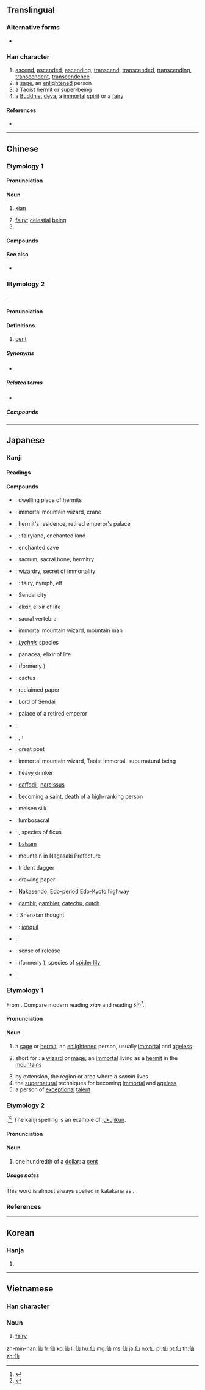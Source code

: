 {{character info/new}}
==Translingual==
{{stroke order}}

===Alternative forms===
* {{l|mul|僊|sc=Hani}}

===Han character===
{{Han char|rn=9|rad=人|as=03|sn=5|four=22270|canj=OU|ids=⿰亻山}}

# [[ascend]], [[ascended]], [[ascending]], [[transcend]], [[transcended]], [[transcending]], [[transcendent]], [[transcendence]]
# a [[sage]], an [[enlightened]] person
# a [[Taoist]] [[hermit]] or [[super]]-[[being]]
# a [[Buddhist]] [[deva]], a [[immortal]] [[spirit]] or a [[fairy]]

====References====
* {{Han ref|kx=0092.130|dkj=00374|dj=0196.030|hdz=10114.030|uh=4ED9|ud=20185|bh=A550|bd=42320}}

----

==Chinese==

===Etymology 1===
{{zh-forms}}
{{rfe|zh}}

====Pronunciation====
{{zh-pron
|m=xiān
|c=sin1
|h=pfs=siên
|mn=sian
|mn-t=siêng1/siang1
|mc=y
|oc=y
|ma=y
|cat=v,n,a,pn
}}

====Noun====
{{zh-noun}}

# {{lb|zh|Taoism}} [[xian]] {{gloss|an [[immortal]]}}
# [[fairy]]; [[celestial]] [[being]]
# {{surname|lang=zh}}

====Compounds====
{{zh-der|成仙:becoming immortal|仙草|仙劍:paladin|仙境:wonderland|仙女:female sage|仙人:sage|仙桃:Peaches of Immortality|半仙戲|仙方|仙鶴|仙子|仙樹|仙鼠|仙露明珠|凌波仙子|大仙|仙曹|仙山瓊閣|仙風道骨|仙筆|仙郎|仙氣|仙人擔|仙人跳|仙逝|仙樂|仙后座|仙蒂瑞拉|修仙|仙客|仙草蜜|六仙桌|仙童仙女|仙洞|八仙過海|仙姑|仙人拳|仙茅|仙藥|仙人放屁|八仙山|仙果|仙經|大羅神仙|八仙花|仙丹|八仙桌|仙公|仙壇|天仙聖母|七仙女|妃祿仙女|得道成仙|仙遊|仙女廟|仙海|假仙|仙霞嶺|張仙|仙機|仙鄉|半仙|九天仙女|仙公廟|仙才|仙館|和合二仙|廣寒仙子|仙班|仙人掌|仙源|仙居|仙貝|仙鶴草|仙女座|上仙|劍仙|南極仙翁|仙真|仙界|仙姿玉色|人間仙境|大仙爺|坡仙|仙姿|四仙桌|仙童|仙府|仙骨|仙官|仙域|仙仗|仙木|仙顏|列仙|乩仙|八仙|仙術|仙籍|天仙|玉天仙|洞仙|水仙|攀仙桂|神仙眷屬|梅仙|昇仙|秋水仙素|神仙|神仙魚|神仙思想|神仙中人|碟仙|睡仙|盜仙草|登仙|焦三仙|狐仙|游仙窟|活神仙|道骨仙風|英仙座|葛仙翁|飄飄欲仙|酒中仙|赤腳大仙|遊仙枕|蓬萊仙島|陸地神仙|酒八仙人|綠野仙蹤|遊仙詩|麻衣仙翁|蓬萊仙境|鳳仙花|鳳仙子|肉飛仙|酒仙|遊仙|蓋仙|箕仙|雞犬皆仙|雲仙雜記|羽化登仙|阿仙藥|葛仙米|飄若神仙|飛仙|詩仙|謫仙|請仙|莆仙戲|蓬瀛仙境}}

====See also====
* {{zh-l|真人}}

===Etymology 2===
{{zh-forms|alt=銑-Min Nan}}
{{bor|zh|en|cent}}.

====Pronunciation====
{{zh-pron
|m=
|c=sin1
|mn=xm,zz,tw:sián
|dial=n
|ma=
|cat=n
}}

====Definitions====
{{zh-hanzi}}

# {{lb|zh|money|Cantonese|Min Nan}} [[cent]]
#: {{zh-x|五 仙 硬幣|five-'''cent''' coin|C}}

=====Synonyms=====
* {{zh-l|分}}

=====Related terms=====
* {{zh-l|巴仙}}

=====Compounds=====
{{zh-der|仙都唔仙}}

----

==Japanese==

===Kanji===
{{ja-kanji|grade=c|rs=人03}}

====Readings====
{{ja-readings
|goon=[[せん]] (sen)
|kanon=[[せん]] (sen)
|nanori=[[そま]] (soma), [[のり]] (nori), [[ひさ]] (hisa)
}}

====Compounds====
{{der-top|Compounds}}
* {{ja-r|仙界|せんかい}}: dwelling place of hermits
* {{ja-r|仙客|せんかく}}: immortal mountain wizard, crane
* {{ja-r|仙宮|せんきゅう}}: hermit's residence, retired emperor's palace
* {{ja-r|仙境|せんきょう}}, {{ja-r|仙郷|せんきょう}}: fairyland, enchanted land
* {{ja-r|仙窟|せんくつ}}: enchanted cave
* {{ja-r|仙骨|せんこつ}}: sacrum, sacral bone; hermitry
* {{ja-r|仙術|さんじゅつ}}: wizardry, secret of immortality
* {{ja-r|仙女|せんじょ}}, {{ja-r|仙女|せんにょ}}: fairy, nymph, elf
* {{ja-r|仙台|^せんだい}}: Sendai city
* {{ja-r|仙丹|せんたん}}: elixir, elixir of life
* {{ja-r|仙椎|せんつい}}: sacral vertebra
* {{ja-r|仙人|せんにん}}: immortal mountain wizard, mountain man
* {{ja-r|仙翁|せんのう}}: ''[[Lychnis]]'' species
* {{ja-r|仙薬|せんやく}}: panacea, elixir of life
* {{ja-r|仙蓼|せんりょう}}: {{taxlink|Sarcandra glabra|species|noshow=1}} (formerly {{taxlink|Chloranthus glaber|species|noshow=1}})
* {{ja-r|仙人掌|さぼてん}}: cactus
* {{ja-r|仙花紙|せんかし}}: reclaimed paper
* {{ja-r|仙台侯|せんだいこう}}: Lord of Sendai
* {{ja-r|仙洞御所|せんとう ごしょ}}: palace of a retired emperor
* {{ja-r|仙台虫喰|^せんだい むしくい}}: {{vern|eastern crowned warbler}}
{{der-mid}}
* {{ja-r|求仙|きゅうせん}}, {{ja-r|九仙|きゅうせん}}, {{ja-r|気宇仙|きゅうせん}}: {{vern|multicolorfin rainbowfish}}
* {{ja-r|詩仙|しせん}}: great poet
* {{ja-r|神仙|しんせん}}: immortal mountain wizard, Taoist immortal, supernatural being
* {{ja-r|酒仙|しゅせん}}: heavy drinker
* {{ja-r|水仙|すいせん}}: [[daffodil]], [[narcissus]]
* {{ja-r|登仙|とうせん}}: becoming a saint, death of a high-ranking person
* {{ja-r|銘仙|めいせん}}: meisen silk
* {{ja-r|腰仙|ようせん}}: lumbosacral
* {{ja-r|天仙果|いぬびわ}}: {{taxlink|Ficus erecta|species|noshow=1}}, species of ficus
* {{ja-r|鳳仙花|ほうせんか}}: [[balsam]]
* {{ja-r|雲仙岳|^うんぜんだけ}}: mountain in Nagasaki Prefecture
* {{ja-r|三仙叉|さんせんさ}}: trident dagger
* {{ja-r|画仙紙|がせんし}}: drawing paper
* {{ja-r|中仙道|^なかせんどう}}: Nakasendo, Edo-period Edo-Kyoto highway
* {{ja-r|阿仙薬|あせんやく}}: [[gambir]], [[gambier]], [[catechu]], [[cutch]]
* {{ja-r|神仙思想|しんせん しそう}}:: Shenxian thought
* {{ja-r|黄水仙|きずいせん}}, {{ja-r|黄水仙|きすいせん}}: [[jonquil]]
* {{ja-r|夏水仙|なつずいせん}}: {{vern|belladonna lily}}
* {{ja-r|羽化登仙|うか とうせん}}: sense of release
* {{ja-r|鍾馗水仙|しょうきずいせん}}: {{taxlink|Lycoris aurea|species|noshow=1}} (formerly {{taxlink|Lycoris traubii|species|noshow=1}}), species of [[spider lily]]
* {{ja-r|喇叭水仙|らっぱずいせん}}: {{vern|trumpet daffodil}}
{{der-bottom}}

===Etymology 1===
{{ja-kanjitab|yomi=o|せん}}
From {{etyl|ltc|ja|sort=せん}} {{m|zh|仙|tr=sjen|lit=immortal}}. Compare modern {{etyl|cmn|-}} reading ''xiān'' and {{etyl|yue|-}} reading ''sin<sup>1</sup>''.

====Pronunciation====
{{ja-pron|yomi=o|せん}}

====Noun====
{{ja-noun|せん}}

# a [[sage]] or [[hermit]], an [[enlightened]] person, usually [[immortal]] and [[ageless]]
# {{lb|ja|mythology|sort=せん}} short for {{m|ja|仙人|tr=sennin}}: a [[wizard]] or [[mage]]; an [[immortal]] living as a [[hermit]] in the [[mountains]]
# by extension, the region or area where a ''sennin'' lives
# the [[supernatural]] techniques for becoming [[immortal]] and [[ageless]]
# a person of [[exceptional]] [[talent]]

===Etymology 2===
{{ja-kanjitab|yomi=irr|せんと}}
{{borrowing|ja|en|sort=せん|cent}}.<ref name="KDJ">{{R:Kokugo Dai Jiten}}</ref><ref name="DJR">{{R:Daijirin}}</ref> The kanji spelling is an example of [[熟字訓#Japanese|jukujikun]].

====Pronunciation====
{{ja-pron|yomi=irr|せんと|acc=1|acc_ref=DJR}}

====Noun====
{{ja-noun|セント|せんと}}

# one hundredth of a [[dollar]]: a [[cent]]

=====Usage notes=====
This word is almost always spelled in katakana as {{l|ja|セント}}.

===References===
<references/>

----

==Korean==

===Hanja===
{{ko-hanja|hangeul=[[선]]|rv=seon|mr=sŏn}}

# {{rfdef|lang=ko|sort=人03}}

----

==Vietnamese==

===Han character===
{{vi-hantu|[[tiên]]|rs=人03}}

===Noun===
{{vi-noun|sc=Hani}}

# [[fairy]]

[[zh-min-nan:仙]]
[[fr:仙]]
[[ko:仙]]
[[li:仙]]
[[hu:仙]]
[[mg:仙]]
[[ms:仙]]
[[ja:仙]]
[[no:仙]]
[[pl:仙]]
[[pt:仙]]
[[th:仙]]
[[zh:仙]]